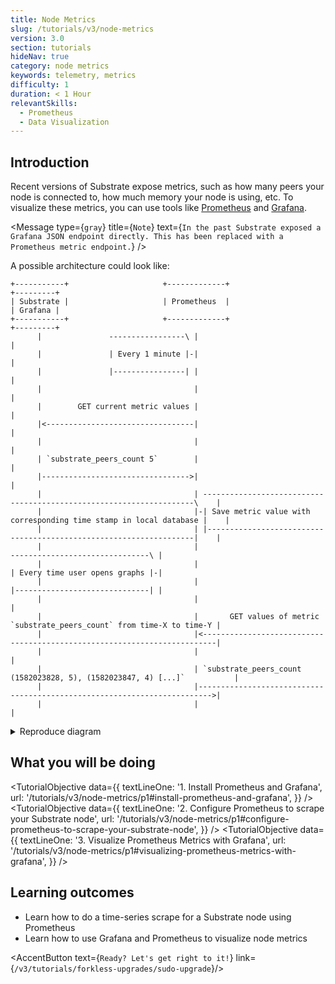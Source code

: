 ```yaml
---
title: Node Metrics
slug: /tutorials/v3/node-metrics
version: 3.0 
section: tutorials
hideNav: true
category: node metrics
keywords: telemetry, metrics
difficulty: 1
duration: < 1 Hour
relevantSkills:  
  - Prometheus
  - Data Visualization
---
```


## Introduction

Recent versions of Substrate expose metrics, such as how many peers your node is
connected to, how much memory your node is using, etc. To visualize these
metrics, you can use tools like [Prometheus](https://prometheus.io/) and
[Grafana](https://grafana.com/).

<Message
  type={`gray`}
  title={`Note`}
  text={`In the past Substrate exposed a Grafana JSON endpoint directly. This has been replaced with a Prometheus metric endpoint.`}
/>

A possible architecture could look like:

```
+-----------+                     +-------------+                                                              +---------+
| Substrate |                     | Prometheus  |                                                              | Grafana |
+-----------+                     +-------------+                                                              +---------+
      |               -----------------\ |                                                                          |
      |               | Every 1 minute |-|                                                                          |
      |               |----------------| |                                                                          |
      |                                  |                                                                          |
      |        GET current metric values |                                                                          |
      |<---------------------------------|                                                                          |
      |                                  |                                                                          |
      | `substrate_peers_count 5`        |                                                                          |
      |--------------------------------->|                                                                          |
      |                                  | --------------------------------------------------------------------\    |
      |                                  |-| Save metric value with corresponding time stamp in local database |    |
      |                                  | |-------------------------------------------------------------------|    |
      |                                  |                                         -------------------------------\ |
      |                                  |                                         | Every time user opens graphs |-|
      |                                  |                                         |------------------------------| |
      |                                  |                                                                          |
      |                                  |       GET values of metric `substrate_peers_count` from time-X to time-Y |
      |                                  |<-------------------------------------------------------------------------|
      |                                  |                                                                          |
      |                                  | `substrate_peers_count (1582023828, 5), (1582023847, 4) [...]`           |
      |                                  |------------------------------------------------------------------------->|
      |                                  |                                                                          |

```

<details>
 <summary>Reproduce diagram</summary>

Go to: https://textart.io/sequence

```
object Substrate Prometheus Grafana
note left of Prometheus: Every 1 minute
Prometheus->Substrate: GET current metric values
Substrate->Prometheus: `substrate_peers_count 5`
note right of Prometheus: Save metric value with corresponding time stamp in local database
note left of Grafana: Every time user opens graphs
Grafana->Prometheus: GET values of metric `substrate_peers_count` from time-X to time-Y
Prometheus->Grafana: `substrate_peers_count (1582023828, 5), (1582023847, 4) [...]`
```

</details>

## What you will be doing

<TutorialObjective
  data={{
    textLineOne:
      '1. Install Prometheus and Grafana',
    url: '/tutorials/v3/node-metrics/p1#install-prometheus-and-grafana',
  }}
/>
<TutorialObjective
  data={{
    textLineOne:
      '2. Configure Prometheus to scrape your Substrate node',
    url: '/tutorials/v3/node-metrics/p1#configure-prometheus-to-scrape-your-substrate-node',
  }}
/>
<TutorialObjective
  data={{
    textLineOne:
      '3. Visualize Prometheus Metrics with Grafana',
    url: '/tutorials/v3/node-metrics/p1#visualizing-prometheus-metrics-with-grafana',
  }}
/>

## Learning outcomes

- Learn how to do a time-series scrape for a Substrate node using Prometheus
- Learn how to use Grafana and Prometheus to visualize node metrics

<AccentButton text={`Ready? Let's get right to it!`} link={`/v3/tutorials/forkless-upgrades/sudo-upgrade`}/>
